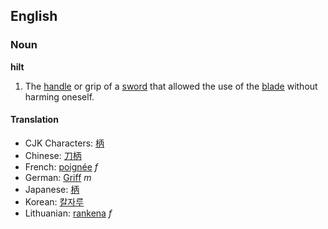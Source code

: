 ==English==
===Noun===
'''hilt'''

#The [[handle]] or grip of a [[sword]] that allowed the use of the [[blade]] without harming oneself.

====Translation====
*CJK Characters: [[柄]]
*Chinese: [[刀柄]]
*French: [[poignée]] ''f''
*German: [[Griff]] ''m''
*Japanese: [[柄]]
*Korean: [[칼자루]]
*Lithuanian: [[rankena]] ''f''